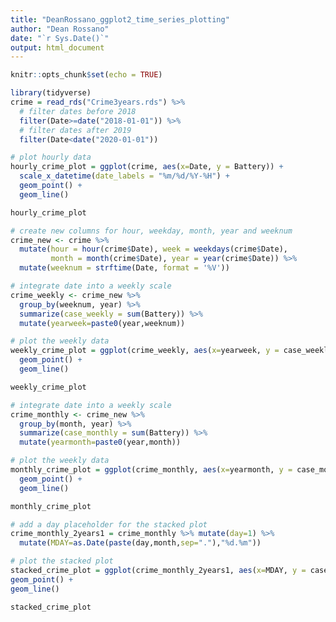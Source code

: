 ```yaml
---
title: "DeanRossano_ggplot2_time_series_plotting"
author: "Dean Rossano"
date: "`r Sys.Date()`"
output: html_document
---
```


```r
knitr::opts_chunk$set(echo = TRUE)
```

```r
library(tidyverse)
crime = read_rds("Crime3years.rds") %>%
  # filter dates before 2018
  filter(Date>=date("2018-01-01")) %>% 
  # filter dates after 2019
  filter(Date<date("2020-01-01"))

# plot hourly data
hourly_crime_plot = ggplot(crime, aes(x=Date, y = Battery)) +
  scale_x_datetime(date_labels = "%m/%d/%Y-%H") +
  geom_point() +
  geom_line()

hourly_crime_plot

# create new columns for hour, weekday, month, year and weeknum
crime_new <- crime %>% 
  mutate(hour = hour(crime$Date), week = weekdays(crime$Date),
         month = month(crime$Date), year = year(crime$Date)) %>% 
  mutate(weeknum = strftime(Date, format = '%V'))

# integrate date into a weekly scale
crime_weekly <- crime_new %>% 
  group_by(weeknum, year) %>% 
  summarize(case_weekly = sum(Battery)) %>% 
  mutate(yearweek=paste0(year,weeknum))

# plot the weekly data
weekly_crime_plot = ggplot(crime_weekly, aes(x=yearweek, y = case_weekly, group = 1)) +
  geom_point() +
  geom_line()

weekly_crime_plot

# integrate date into a weekly scale
crime_monthly <- crime_new %>% 
  group_by(month, year) %>% 
  summarize(case_monthly = sum(Battery)) %>% 
  mutate(yearmonth=paste0(year,month))

# plot the weekly data
monthly_crime_plot = ggplot(crime_monthly, aes(x=yearmonth, y = case_monthly, group = 1)) +
  geom_point() +
  geom_line()

monthly_crime_plot

# add a day placeholder for the stacked plot
crime_monthly_2years1 = crime_monthly %>% mutate(day=1) %>% 
  mutate(MDAY=as.Date(paste(day,month,sep="."),"%d.%m"))

# plot the stacked plot
stacked_crime_plot = ggplot(crime_monthly_2years1, aes(x=MDAY, y = case_monthly, color=as.factor(year))) +
geom_point() +
geom_line()

stacked_crime_plot
```

